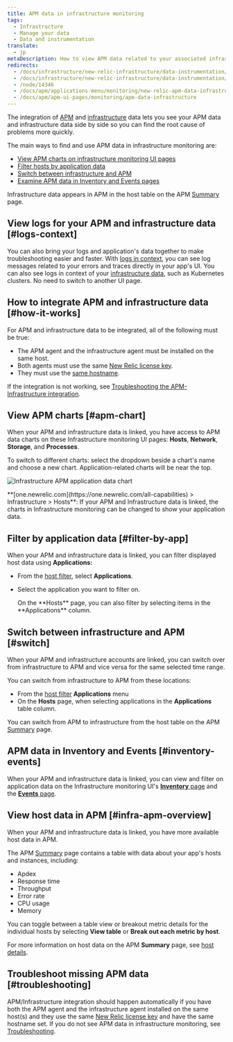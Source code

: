 ```yaml
---
title: APM data in infrastructure monitoring
tags:
  - Infrastructure
  - Manage your data
  - Data and instrumentation
translate:
  - jp
metaDescription: How to view APM data related to your associated infrastructure data in New Relic.
redirects:
  - /docs/infrastructure/new-relic-infrastructure/data-instrumentation/infra-apm-overview
  - /docs/infrastructure/new-relic-infrastructure/data-instrumentation/new-relic-apm-data-infrastructure
  - /node/14346
  - /docs/apm/applications-menu/monitoring/new-relic-apm-data-infrastructure
  - /docs/apm/apm-ui-pages/monitoring/apm-data-infrastructure
---
```



The integration of [APM](/docs/apm/new-relic-apm/getting-started/welcome-new-relic-apm) and [infrastructure](/docs/infrastructure/new-relic-infrastructure/getting-started/welcome-new-relic-infrastructure) data lets you see your APM data and infrastructure data side by side so you can find the root cause of problems more quickly.

The main ways to find and use APM data in infrastructure monitoring are:

* [View APM charts on infrastructure monitoring UI pages](#apm-chart)
* [Filter hosts by application data](#filter-by-app)
* [Switch between infrastructure and APM](#switch)
* [Examine APM data in Inventory and Events pages](#inventory-events)

Infrastructure data appears in APM in the host table on the APM [Summary](/docs/apm/applications-menu/monitoring/apm-overview-page) page.

## View logs for your APM and infrastructure data [#logs-context]

You can also bring your logs and application's data together to make troubleshooting easier and faster. With [logs in context](/docs/logs/logs-context/configure-logs-context-apm-agents/), you can see log messages related to your errors and traces directly in your app's UI. You can also see logs in context of your [infrastructure data](/docs/logs/forward-logs/forward-your-logs-using-infrastructure-agent/), such as Kubernetes clusters. No need to switch to another UI page.

## How to integrate APM and infrastructure data [#how-it-works]

For APM and infrastructure data to be integrated, all of the following must be true:

* The APM agent and the infrastructure agent must be installed on the same host.
* Both agents must use the same [New Relic license key](/docs/apis/intro-apis/new-relic-api-keys/#ingest-license-key).
* They must use the [same hostname](/docs/infrastructure/new-relic-infrastructure/troubleshooting/apm-data-missing-infrastructure#hostnames).

If the integration is not working, see [Troubleshooting the APM-Infrastructure integration](/docs/infrastructure/new-relic-infrastructure/troubleshooting/apm-data-missing-infrastructure).

## View APM charts [#apm-chart]

When your APM and infrastructure data is linked, you have access to APM data charts on these Infrastructure monitoring UI pages: **Hosts**, **Network**, **Storage**, and **Processes**.

To switch to different charts: select the dropdown beside a chart's name and choose a new chart. Application-related charts will be near the top.

<img
  title="infra-apm-chart.png"
  alt="Infrastructure APM application data chart"
  src={infrastructureApmApplicationDataChart}
/>

<figcaption>
  **[one.newrelic.com](https://one.newrelic.com/all-capabilities) > Infrastructure > Hosts**: If your APM and Infrastructure data is linked, the charts in Infrastructure monitoring can be changed to show your application data.
</figcaption>

## Filter by application data [#filter-by-app]

When your APM and infrastructure data is linked, you can filter displayed host data using **Applications:**

* From the [host filter](/docs/infrastructure/new-relic-infrastructure/filter-group/filter-sets-organize-your-infrastructure-hosts), select **Applications**.
* Select the application you want to filter on.

  <Callout variant="tip">
    On the **Hosts** page, you can also filter by selecting items in the **Applications** column.
  </Callout>

## Switch between infrastructure and APM [#switch]

When your APM and infrastructure accounts are linked, you can switch over from infrastructure to APM and vice versa for the same selected time range.

You can switch from infrastructure to APM from these locations:

* From the [host filter](/docs/infrastructure/new-relic-infrastructure/filter-group/filter-sets-organize-your-infrastructure-hosts) **Applications** menu
* On the **Hosts** page, when selecting applications in the **Applications** table column.

You can switch from APM to infrastructure from the host table on the APM [Summary](#infra-apm-overview) page.

## APM data in Inventory and Events [#inventory-events]

When your APM and infrastructure data is linked, you can view and filter on application data on the Infrastructure monitoring UI's [**Inventory** page](/docs/infrastructure/new-relic-infrastructure/infrastructure-ui-pages/infrastructure-inventory-page-search-your-entire-infrastructure) and the [**Events** page](/docs/infrastructure/new-relic-infrastructure/infrastructure-ui-pages/infrastructure-events-page-live-feed-every-agent).

## View host data in APM [#infra-apm-overview]

When your APM and infrastructure data is linked, you have more available host data in APM.

The APM [Summary](/docs/apm/applications-menu/monitoring/apm-overview-page) page contains a table with data about your app's hosts and instances, including:

* Apdex
* Response time
* Throughput
* Error rate
* CPU usage
* Memory

You can toggle between a table view or breakout metric details for the individual hosts by selecting **View table** or **Break out each metric by host**.

For more information on host data on the APM **Summary** page, see [host details](/docs/apm/applications-menu/monitoring/apm-overview-page#host_details).

## Troubleshoot missing APM data [#troubleshooting]

APM/Infrastructure integration should happen automatically if you have both the APM agent and the infrastructure agent installed on the same host(s) and they use the same [New Relic license key](/docs/apis/intro-apis/new-relic-api-keys/#ingest-license-key) and have the same hostname set. If you do not see APM data in infrastructure monitoring, see [Troubleshooting](/docs/infrastructure/new-relic-infrastructure/troubleshooting/troubleshooting-apm-data-not-infrastructure).
